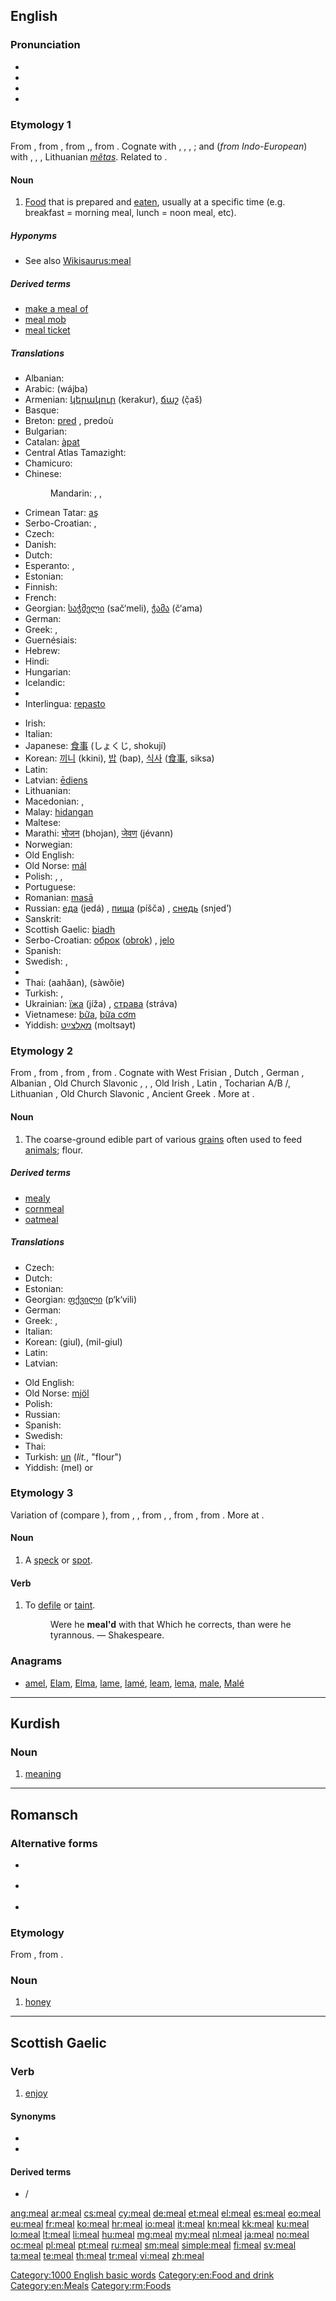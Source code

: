 ==English==

===Pronunciation===
* {{IPA|/miːl/}}
* {{audio|en-uk-a meal.ogg|Audio (UK)}}
* {{audio|en-us-meal.ogg|Audio (US)}}
* {{rhymes|iːl}}

===Etymology 1===
From {{etyl|enm}}, from {{etyl|ang}} {{term|mæl|mǣl|measure, time, occasion, set time, time for eating, meal|sc=Latinx|lang=ang}}, from {{etyl|gem-pro|en}} {{recons|mēlan|lang=gem-pro}},{{proto|gem-pro|mēþō|title=|measure, meal, mealtime|lang=en}}, from {{proto|ine-pro|mē-||me-|to measure|lang=en}}. Cognate with {{etyl|nl|-}} {{term|maal||meal, time, occurrence|lang=nl}}, {{etyl|de|-}} {{term|Mal||time|lang=de}}, {{term|Mahl||meal|lang=de}}, {{etyl|sv|-}} {{term|mål||meal|lang=sv}}; and (''from Indo-European'') with {{etyl|grc|-}} {{term|μέτρον||measure|tr=métron|lang=grc}}, {{etyl|la|-}} {{term|mensus|lang=la}}, {{etyl|ru|-}} {{term|мера||tr=mera|measure|sc=Cyrl|lang=ru}}, Lithuanian ''[[metas|mẽtas]]''. Related to {{etyl|ang|-}} {{term|mæþ|mǣþ|measure, degree, proportion|sc=Latinx|lang=ang}}.

====Noun====
{{en-noun}}

# [[food|Food]] that is prepared and [[eat]]en, usually at a specific time (e.g. breakfast = morning meal, lunch = noon meal, etc).

=====Hyponyms=====
* See also [[Wikisaurus:meal]]

=====Derived terms=====
* [[make a meal of]]
* [[meal mob]]
* [[meal ticket]]

=====Translations=====
{{rfc-tsort|duplicate language: Serbo-Croatian}}
{{trans-top|food that is prepared and eaten}}
* Albanian: {{t-|sq|vakt|m|xs=Albanian}}
* Arabic: {{Arab|[[وجبة]]}} (wájba) {{f}}
* Armenian: [[կերակուր]] (kerakur), [[ճաշ]] (č̣aš)
* Basque: {{t+|eu|otordu}}
* Breton: [[pred]] {{m}}, predoù {{p}}
* Bulgarian: {{t+|bg|ядене|n|tr=jadene}}
* Catalan: [[àpat]] {{m}}
* Central Atlas Tamazight: {{tø|tzm|ⵜⵉⵔⵎⵜ|f|tr=tirmt|sc=Tfng}}
* Chamicuro: {{tø|ccc|nuka'c̈homachi}}
* Chinese:
*: Mandarin: {{t-|cmn|餐|tr=cān|sc=Hani}}, {{t-|cmn|飯|sc=Hani}}, {{t-|cmn|饭|tr=fàn|sc=Hani}}
* Crimean Tatar: [[aş]]
* Serbo-Croatian: {{t|sh|obrok|m|alt=òbrok}}, {{t|sh|jelo|n|alt=jȅlo}}
* Czech: {{t+|cs|jídlo|n}}
* Danish: {{t+|da|måltid|c}}
* Dutch: {{t+|nl|maaltijd|m}}
* Esperanto: {{t-|eo|manĝaĵo|xs=Esperanto}},  {{t-|eo|manĝo|xs=Esperanto}}
* Estonian: {{t-|et|söök}}
* Finnish: {{t+|fi|ateria}}
* French: {{t+|fr|repas|m}}
* Georgian: [[საჭმელი]] (sač‘meli), [[ჭამა]] (č‘ama)
* German: {{t+|de|Mahl|n}}
* Greek: {{t+|el|γεύμα|n|tr=gévma}}, {{t+|el|φαγητό|n|tr=fagitó}}
* Guernésiais: {{tø|roa-grn|r'pas|m}}
* Hebrew: {{t+|he|ארוחה|f}}
* Hindi: {{t-|hi|भोजन|tr=bhojan|xs=Hindi}}
* Hungarian: {{t+|hu|étkezés}}
* Icelandic: {{t+|is|máltíð|f}}
* {{trreq|id}}
* Interlingua: [[repasto]]
{{trans-mid}}
* Irish: {{t-|ga|proinn|f|xs=Irish}}
* Italian: {{t+|it|pasto|m}}
* Japanese: [[食事]] (しょくじ, shokují)
* Korean: [[끼니]] (kkini), [[밥]] (bap), [[식사]] ([[食事]], siksa)
* Latin: {{t-|la|cibus|m}}
* Latvian: [[ēdiens]] {{f}}
* Lithuanian: {{t+|lt|valgis|m|xs=Lithuanian}}
* Macedonian: {{t-|mk|оброк|m|tr=óbrok}},  {{t-|mk|јадење|n|tr=jádenje}}
* Malay: [[hidangan]]
* Maltese: {{t-|mt|ikel|p|xs=Maltese}}
* Marathi: [[भोजन]] (bhojan), [[जेवण]] (jévann)
* Norwegian: {{t+|no|måltid}}
* Old English: {{t-|ang|mæl|n|alt=mǣl|xs=Old English}}
* Old Norse: [[mál]] {{n}}
* Polish: {{t+|pl|posiłek|m}}, {{t+|pl|danie|n}}, {{t+|pl|jedzenie|n}}
* Portuguese: {{t+|pt|refeição|f}}
* Romanian: [[masā]] {{f}}
* Russian: [[еда]] (jedá) {{f}}, [[пища]] (píšča) {{f}}, [[снедь]] (snjed’) {{f}}
* Sanskrit: {{t-|sa|भोजन|tr=bhojan|xs=Sanskrit}}
* Scottish Gaelic: [[biadh]] {{m}}
* Serbo-Croatian: [[оброк]] ([[obrok]]) {{m}}, [[jelo]] {{n}}
* Spanish: {{t+|es|comida|f}}
* Swedish: {{t+|sv|måltid|c}}, {{t+|sv|mål|n}}
* {{trreq|ta}}
* Thai: {{Thai|[[อาหาร]]}} (aahăan), {{Thai|[[เสวย]]}} (sàwŏie)
* Turkish: {{t+|tr|yemek}},  {{qualifier|obsolete}} {{t+|tr|aş}}
* Ukrainian: [[їжа]] (jíža) {{f}}, [[страва]] (stráva) {{f}}
* Vietnamese: [[bữa]], [[bữa cơm]]
* Yiddish: [[מאָלצײַט]] (moltsayt) {{m}}
{{trans-bottom}}

===Etymology 2===
From {{etyl|enm}} {{term|mele|lang=enm}}, from {{etyl|ang}} {{term|melu|lang=ang||meal, flour}}, from {{proto|gem-pro|melwan|meal, flour|malanan||malwijanan||mulwijanan|to grind, mill|lang=en}}, from {{proto|ine-pro|mel-||mol(w)ə-|to grind, mill|lang=en}}. Cognate with West Frisian {{term|moal|lang=fy}}, Dutch {{term|meel|lang=nl}}, German {{term|Mehl|lang=de}}, Albanian {{term|miell|lang=sq||flour}}, Old Church Slavonic {{term|melvo||grain to be ground|lang=cu}} {{rfscript|Cyrl|lang=cu}}, {{etyl|nl|-}} {{term|malen||to grind|lang=nl}}, {{etyl|de|-}} {{term|mahlen||to grind|lang=de}}, Old Irish {{term|melim||I grind|lang=sga}}, Latin {{term|molo|molō|I grind|lang=la}}, Tocharian A/B {{term|malywët|lang=xto||you press}}/{{term|melye|lang=txb||they tread on}}, Lithuanian {{term|málti|lang=lt}}, Old Church Slavonic {{term|млѣти|tr=mlěti|lang=cu}}, Ancient Greek {{term|μύλη|tr=mýlē|lang=grc||mill}}. More at {{l|en|mill}}.

====Noun====
{{en-noun|-}}

# The coarse-ground edible part of various [[grain]]s often used to feed [[animal]]s; flour.

=====Derived terms=====
* [[mealy]]
* [[cornmeal]]
* [[oatmeal]]

=====Translations=====
{{trans-top|coarse-ground edible part of various grains}}
* Czech: {{t-|cs|šrot|m}}
* Dutch: {{t+|nl|meel|n}}
* Estonian: {{t-|et|jahu}}
* Georgian: [[ფქვილი]] (p‘k‘vili)
* German: {{t+|de|Mehl|n}}
* Greek: {{t+|el|άλφιτο|n|tr=álfito}}, {{t-|el|χονδράλευρο|n|tr=chondrálevro}}
* Italian: {{t-|it|mangìme|m}}
* Korean: {{t+|ko|기울|sc=Hang}} (giul), {{t+|ko|밀기울|sc=Hang}} (mil-giul)
* Latin: {{qualifier|flour}} {{t-|la|farina|f}}
* Latvian: {{t-|lv|ēdiens|f|xs=Latvian}}
{{trans-mid}}
* Old English: {{t-|ang|melu|xs=Old English}}
* Old Norse: [[mjöl]]
* Polish: {{t+|pl|mączka|f}}
* Russian: {{t+|ru|мука|f|alt=мука́|tr=muká}}
* Spanish: {{t+|es|harina|f}}
* Swedish: {{t+|sv|mjöl|n}}
* Thai: {{t-|th|แป้ง|tr=bpâeng}}
* Turkish: [[un#Turkish|un]] (''lit.'', "flour")
* Yiddish: {{t-|yi|מעל|xs=Yiddish}} (mel) {{f}} or {{n}}
{{trans-bottom}}

===Etymology 3===
Variation of {{term|mole|lang=en}} (compare {{etyl|sco|-}} {{term|mail|lang=sco}}), from {{etyl|enm}} {{term|mole|lang=enm}}, {{term|mool|lang=enm}}, from {{etyl|ang}} {{term|mal|māl|lang=ang}}, {{term|mæl|mǣl|spot, mark, blemish|lang=ang}}, from {{proto|gem-pro|mailan|wrinkle, spot|lang=en}}, from {{proto|ine-pro|mey-|to soil|lang=en}}. More at {{l|en|mole}}.

====Noun====
{{en-noun}}

# {{context|UK|_|dialectal}} A [[speck]] or [[spot]].

====Verb====
{{en-verb}}

# {{transitive}} To [[defile]] or [[taint]].
#: Were he '''meal'd''' with that Which he corrects, than were he tyrannous. ― Shakespeare.

===Anagrams===
* [[amel#English|amel]], [[Elam#English|Elam]], [[Elma#English|Elma]], [[lame#English|lame]], [[lamé#English|lamé]], [[leam#English|leam]], [[lema#English|lema]], [[male#English|male]], [[Malé#English|Malé]]

[[Category:1000 English basic words]]
[[Category:en:Food and drink]]
[[Category:en:Meals]]

----

==Kurdish==

===Noun===
{{ku-noun}}

# [[meaning]]

----

==Romansch==

===Alternative forms===
* {{qualifier|Rumantsch Grischun}} {{l|rm|mel}}
* {{qualifier|Sursilvan}} {{l|rm|mèl}}
* {{qualifier|Surmiran}} {{l|rm|mêl}}

===Etymology===
From {{etyl|la|rm}} {{term|mel|lang=la}}, from {{etyl|ine-pro|rm}} {{recons|mélid|lang=ine-pro}}.

===Noun===
{{head|rm|noun|g=m}}

# {{context|Sutsilvan|lang=rm}} [[honey]]

[[Category:rm:Foods]]

----

==Scottish Gaelic==

===Verb===
{{head|gd|verb|present participle|mealadh|or|mealtainn}}

# [[enjoy]]

====Synonyms====
* {{l|gd|còrd ri}}
* {{l|gd|gabh tlachd ann}}

====Derived terms====
* {{l|gd|meal do naidheachd}} / {{l|gd|meal ur naidheachd}}

[[ang:meal]]
[[ar:meal]]
[[cs:meal]]
[[cy:meal]]
[[de:meal]]
[[et:meal]]
[[el:meal]]
[[es:meal]]
[[eo:meal]]
[[eu:meal]]
[[fr:meal]]
[[ko:meal]]
[[hr:meal]]
[[io:meal]]
[[it:meal]]
[[kn:meal]]
[[kk:meal]]
[[ku:meal]]
[[lo:meal]]
[[lt:meal]]
[[li:meal]]
[[hu:meal]]
[[mg:meal]]
[[my:meal]]
[[nl:meal]]
[[ja:meal]]
[[no:meal]]
[[oc:meal]]
[[pl:meal]]
[[pt:meal]]
[[ru:meal]]
[[sm:meal]]
[[simple:meal]]
[[fi:meal]]
[[sv:meal]]
[[ta:meal]]
[[te:meal]]
[[th:meal]]
[[tr:meal]]
[[vi:meal]]
[[zh:meal]]
